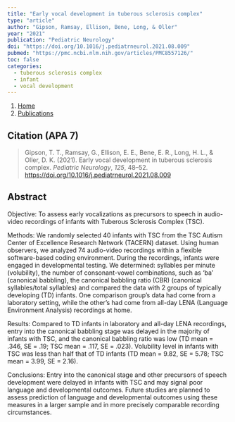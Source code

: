 ```yaml
---
title: "Early vocal development in tuberous sclerosis complex"
type: "article"
author: "Gipson, Ramsay, Ellison, Bene, Long, & Oller"
year: "2021"
publication: "Pediatric Neurology"
doi: "https://doi.org/10.1016/j.pediatrneurol.2021.08.009"
pubmed: "https://pmc.ncbi.nlm.nih.gov/articles/PMC8557126/"
toc: false
categories:
  - tuberous sclerosis complex
  - infant 
  - vocal development
---
```


```{=html}
<nav aria-label="breadcrumb">
  <ol class="breadcrumb">
    <li class="breadcrumb-item"><a href="../../index.html">Home</a></li>
    <li class="breadcrumb-item"><a href="../../publications.html">Publications</a></li>
  </ol>
</nav>
```

## Citation (APA 7)

> Gipson, T. T., Ramsay, G., Ellison, E. E., Bene, E. R., Long, H. L., & Oller, D. K. (2021). Early vocal development in tuberous sclerosis complex. *Pediatric Neurology*, *125*, 48--52. <https://doi.org/10.1016/j.pediatrneurol.2021.08.009>

## Abstract

Objective: To assess early vocalizations as precursors to speech in audio-video recordings of infants with Tuberous Sclerosis Complex (TSC).

Methods: We randomly selected 40 infants with TSC from the TSC Autism Center of Excellence Research Network (TACERN) dataset. Using human observers, we analyzed 74 audio-video recordings within a flexible software-based coding environment. During the recordings, infants were engaged in developmental testing. We determined: syllables per minute (volubility), the number of consonant-vowel combinations, such as 'ba' (canonical babbling), the canonical babbling ratio (CBR) (canonical syllables/total syllables) and compared the data with 2 groups of typically developing (TD) infants. One comparison group's data had come from a laboratory setting, while the other's had come from all-day LENA (Language Environment Analysis) recordings at home.

Results: Compared to TD infants in laboratory and all-day LENA recordings, entry into the canonical babbling stage was delayed in the majority of infants with TSC, and the canonical babbling ratio was low (TD mean = .346, SE = .19; TSC mean = .117, SE = .023). Volubility level in infants with TSC was less than half that of TD infants (TD mean = 9.82, SE = 5.78; TSC mean = 3.99, SE = 2.16).

Conclusions: Entry into the canonical stage and other precursors of speech development were delayed in infants with TSC and may signal poor language and developmental outcomes. Future studies are planned to assess prediction of language and developmental outcomes using these measures in a larger sample and in more precisely comparable recording circumstances.
